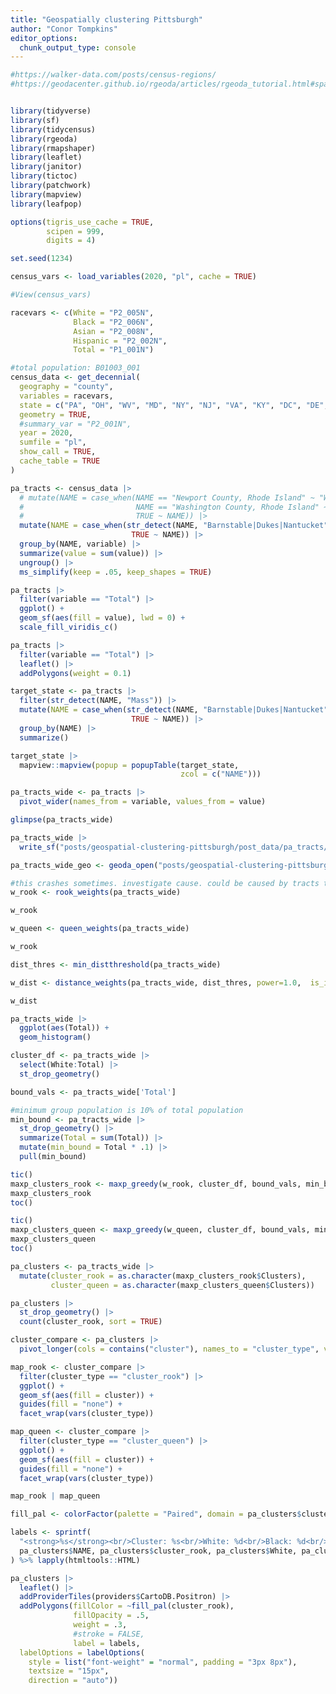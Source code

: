 ```yaml
---
title: "Geospatially clustering Pittsburgh"
author: "Conor Tompkins"
editor_options: 
  chunk_output_type: console
---
```


```r
#https://walker-data.com/posts/census-regions/
#https://geodacenter.github.io/rgeoda/articles/rgeoda_tutorial.html#spatial-clustering


library(tidyverse)
library(sf)
library(tidycensus)
library(rgeoda)
library(rmapshaper)
library(leaflet)
library(janitor)
library(tictoc)
library(patchwork)
library(mapview)
library(leafpop)
```

```r
options(tigris_use_cache = TRUE,
        scipen = 999,
        digits = 4)

set.seed(1234)

census_vars <- load_variables(2020, "pl", cache = TRUE)

#View(census_vars)

racevars <- c(White = "P2_005N", 
              Black = "P2_006N", 
              Asian = "P2_008N", 
              Hispanic = "P2_002N",
              Total = "P1_001N")

#total population: B01003_001
census_data <- get_decennial(
  geography = "county",
  variables = racevars,
  state = c("PA", "OH", "WV", "MD", "NY", "NJ", "VA", "KY", "DC", "DE", "CT", "RI", "MA", "VT", "NH", "ME"),
  geometry = TRUE,
  #summary_var = "P2_001N",
  year = 2020,
  sumfile = "pl",
  show_call = TRUE,
  cache_table = TRUE
)

pa_tracts <- census_data |> 
  # mutate(NAME = case_when(NAME == "Newport County, Rhode Island" ~ "Washington + Newport County, Rhode Island",
  #                         NAME == "Washington County, Rhode Island" ~ "Washington + Newport County, Rhode Island",
  #                         TRUE ~ NAME)) |> 
  mutate(NAME = case_when(str_detect(NAME, "Barnstable|Dukes|Nantucket") ~ "Barnstable + Dukes + Nantucket Counties, Massachusetts",
                           TRUE ~ NAME)) |> 
  group_by(NAME, variable) |> 
  summarize(value = sum(value)) |> 
  ungroup() |> 
  ms_simplify(keep = .05, keep_shapes = TRUE)

pa_tracts |> 
  filter(variable == "Total") |> 
  ggplot() +
  geom_sf(aes(fill = value), lwd = 0) +
  scale_fill_viridis_c()

pa_tracts |> 
  filter(variable == "Total") |> 
  leaflet() |> 
  addPolygons(weight = 0.1)
```

```r
target_state <- pa_tracts |> 
  filter(str_detect(NAME, "Mass")) |> 
  mutate(NAME = case_when(str_detect(NAME, "Barnstable|Dukes|Nantucket") ~ "Barnstable + Dukes + Nantucket Counties, Massachusetts",
                           TRUE ~ NAME)) |> 
  group_by(NAME) |> 
  summarize()

target_state |> 
  mapview::mapview(popup = popupTable(target_state,
                                      zcol = c("NAME")))
```

```r
pa_tracts_wide <- pa_tracts |> 
  pivot_wider(names_from = variable, values_from = value)

glimpse(pa_tracts_wide)
```

```r
pa_tracts_wide |> 
  write_sf("posts/geospatial-clustering-pittsburgh/post_data/pa_tracts/pa_tracts.shp")
```

```r
pa_tracts_wide_geo <- geoda_open("posts/geospatial-clustering-pittsburgh/post_data/pa_tracts/pa_tracts.shp")

#this crashes sometimes. investigate cause. could be caused by tracts that have no neighbors?
w_rook <- rook_weights(pa_tracts_wide)

w_rook

w_queen <- queen_weights(pa_tracts_wide)

w_rook

dist_thres <- min_distthreshold(pa_tracts_wide)

w_dist <- distance_weights(pa_tracts_wide, dist_thres, power=1.0,  is_inverse=FALSE, is_arc=FALSE, is_mile=TRUE)

w_dist
```

```r
pa_tracts_wide |> 
  ggplot(aes(Total)) +
  geom_histogram()

cluster_df <- pa_tracts_wide |> 
  select(White:Total) |> 
  st_drop_geometry()

bound_vals <- pa_tracts_wide['Total']

#minimum group population is 10% of total population
min_bound <- pa_tracts_wide |> 
  st_drop_geometry() |> 
  summarize(Total = sum(Total)) |> 
  mutate(min_bound = Total * .1) |> 
  pull(min_bound)

tic()
maxp_clusters_rook <- maxp_greedy(w_rook, cluster_df, bound_vals, min_bound)
maxp_clusters_rook
toc()

tic()
maxp_clusters_queen <- maxp_greedy(w_queen, cluster_df, bound_vals, min_bound)
maxp_clusters_queen
toc()
```

```r
pa_clusters <- pa_tracts_wide |> 
  mutate(cluster_rook = as.character(maxp_clusters_rook$Clusters),
         cluster_queen = as.character(maxp_clusters_queen$Clusters))

pa_clusters |> 
  st_drop_geometry() |> 
  count(cluster_rook, sort = TRUE)

cluster_compare <- pa_clusters |> 
  pivot_longer(cols = contains("cluster"), names_to = "cluster_type", values_to = "cluster")

map_rook <- cluster_compare |> 
  filter(cluster_type == "cluster_rook") |> 
  ggplot() +
  geom_sf(aes(fill = cluster)) +
  guides(fill = "none") +
  facet_wrap(vars(cluster_type))

map_queen <- cluster_compare |> 
  filter(cluster_type == "cluster_queen") |> 
  ggplot() +
  geom_sf(aes(fill = cluster)) +
  guides(fill = "none") +
  facet_wrap(vars(cluster_type))

map_rook | map_queen
```

```r
fill_pal <- colorFactor(palette = "Paired", domain = pa_clusters$cluster_rook)

labels <- sprintf(
  "<strong>%s</strong><br/>Cluster: %s<br/>White: %d<br/>Black: %d<br/>Asian: %d<br/>Hispanic: %d<br/>Total: %d",
  pa_clusters$NAME, pa_clusters$cluster_rook, pa_clusters$White, pa_clusters$Black, pa_clusters$Asian, pa_clusters$Hispanic, pa_clusters$Total
) %>% lapply(htmltools::HTML)

pa_clusters |> 
  leaflet() |> 
  addProviderTiles(providers$CartoDB.Positron) |> 
  addPolygons(fillColor = ~fill_pal(cluster_rook),
              fillOpacity = .5,
              weight = .3,
              #stroke = FALSE,
              label = labels,
  labelOptions = labelOptions(
    style = list("font-weight" = "normal", padding = "3px 8px"),
    textsize = "15px",
    direction = "auto"))
```
